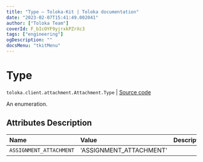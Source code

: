 ```yaml
---
title: "Type — Toloka-Kit | Toloka documentation"
date: "2023-02-07T15:41:49.002041"
author: ["Toloka Team"]
coverId: F_bIcOYF9yjrxkPZrXc3
tags: ["engineering"]
ogDescription: ""
docsMenu: "tkitMenu"
---
```


# Type
`toloka.client.attachment.Attachment.Type` | [Source code](https://github.com/Toloka/toloka-kit/blob/v1.1.3/src/client/attachment.py#L27)

An enumeration.

## Attributes Description

| Name | Value | Description |
| :------| :-----------| :----------|
`ASSIGNMENT_ATTACHMENT`|'ASSIGNMENT_ATTACHMENT'|
